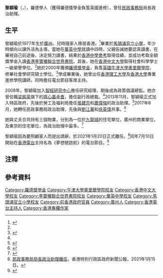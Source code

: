 {{Infobox officeholder
| honorific-prefix = 
|name = 黎穎瑜
|native_name = Jade Lai Wing-yu
|image = 
|office = {{HKSAR}}<br/>第2任[[民政事務局|民政事務局]]局長政治助理
|1blankname=局長
|1namedata=[[劉江華|劉江華]]{{to}}[[徐英偉|徐英偉]]
|term_start = 2017年8月2日
|term_end = 2021年1月20日
|predecessor= [[徐英偉|徐英偉]]
|successor= [[張進樂|張進樂]]
|office1 = {{HKSAR}}<br/>第2任[[勞工及福利局|勞工及福利局]]局長政治助理
|1blankname1=局長
|1namedata1=[[張建宗|張建宗]]{{to}}[[蕭偉強|蕭偉強]]
|term_start1 = 2013年11月1日
|term_end1 = 2017年6月30日
|predecessor1= [[莫宜端|莫宜端]]
|successor1= [[馮興禮|馮興禮]]
|birth_date = {{birth year and age|1977}}
|birth_place = {{CHN}}[[廣州市|廣州]]
|nationality = {{CNHK}}
|party=
|alma_mater       = [[馬頭涌官立小學|馬頭涌官立小學]]<br/>[[華英中學|華英中學]]<br/>[[香港李寶椿聯合世界書院|香港李寶椿聯合世界書院]]
|educate =
*{{flagicon|HK}} [[香港中文大學|香港中文大學]]社會科學學士（一級榮譽）
*{{flagicon|GBR}} [[牛津大學|牛津大學]]社會學研究碩士
}}
'''黎穎瑜'''（{{lang-en|Jade Lai Wing-yu}}，{{bd|1977年}}），羅德學人（獲得羅德獎學金負笈英國進修），曾任[[民政事務局|民政事務局]]局長政治助理。

==生平==
黎穎瑜於1977年生於[[廣州|廣州]]，兒時隨家人移居香港。<ref name="Apple">{{Cite news|url=http://hk.apple.nextmedia.com/realtime/news/20171023/57361089|title=劉華政助黎穎瑜 做過女版鄭子誠？|date=2017-10-23|work=蘋果日報|accessdate=2017-10-23|archive-date=2017-10-23|archive-url=https://web.archive.org/web/20171023120133/http://hk.apple.nextmedia.com/realtime/news/20171023/57361089|dead-url=no}}</ref>畢業於[[馬頭涌官立小學|馬頭涌官立小學]]，年少時傾向以課外活為主導。當她在[[華英中學|華英中學]]就讀中四時，父親告誡她要認真讀書，在審視自己前途後，決定努力讀書，結果於[[香港中學會考|香港中學會考]]取得佳績，並成功考取全額獎學金入讀[[香港李寶椿聯合世界書院|香港李寶椿聯合世界書院]]{{noteTag|黎穎瑜是Facebook公開校友群組「Li Po Chun UWC Class of 94-96」的成員。}}。其後，她在[[香港中文大學|香港中文大學]]取得社會科學學士一級榮譽學位。<ref name="Apple" />她於2000年獲頒[[羅德獎學金|羅德獎學金]]，負笈[[英國|英國]][[牛津大學奧里爾學院|牛津大學奧里爾學院]]，修畢社會學研究碩士學位。<ref name="PS">{{Cite news|url=http://www.info.gov.hk/gia/general/201310/25/P201310250434.htm|title=政治助理委出|date=2013-10-25|work=香港政府|accessdate=2014-08-09|archive-date=2014-08-11|archive-url=https://web.archive.org/web/20140811072159/http://www.info.gov.hk/gia/general/201310/25/P201310250434.htm|dead-url=no}}</ref>學成畢業後，她曾出任[[香港理工大學|香港理工大學]]及[[香港大學|香港大學]]專業進修學院講師，同時擔任電台節目客席主持。

2008年，黎穎瑜加入[[智經研究中心|智經研究中心]]擔任研究經理，期後成為政策倡議總監。她亦曾任職[[梁振英|梁振英]]旗下的[[齊心基金會|齊心基金會]]，擔任副行政總裁。<ref name="PS" />2013年11月，黎穎瑜正式加入特區政府，先後於勞工及福利局擔任[[張建宗|張建宗]]和[[蕭偉強|蕭偉強]]的政治助理。<ref>{{cite news |author1=香港政府 |title=黎穎瑜任勞福局政助 |url=https://www.news.gov.hk/tc/categories/admin/html/2013/10/20131025_163452.shtml |accessdate=2020-12-03 |archive-date=2014-08-15 |archive-url=https://web.archive.org/web/20140815215120/http://www.news.gov.hk/tc/categories/admin/html/2013/10/20131025_163452.shtml |dead-url=no }}</ref>2017年8月，她轉任民政事務局政治助理，先後與[[劉江華|劉江華]]和[[徐英偉|徐英偉]]共事。<ref>{{Cite news|url=http://www.news.gov.hk/tc/categories/admin/html/2017/08/20170801_160758.lin.shtml|title=副局長政治助理任命公布|date=2017-08-01|work=香港政府|accessdate=2017-08-01|archive-date=2017-08-01|archive-url=https://web.archive.org/web/20170801193920/http://www.news.gov.hk/tc/categories/admin/html/2017/08/20170801_160758.lin.shtml|dead-url=no}}</ref>

她與丈夫合共持有三個物業，分別為一位於[[九龍城|九龍城]]的住宅單位，廣州的商業單位，及東京的住宅單位，為政治助理中最多。<ref>{{Cite news|url=https://www.singtaousa.com/%E6%97%A5%E5%A0%B1/%E9%A6%99%E6%B8%AF/282569-%E5%BE%90%E8%8B%B1%E5%81%89%E9%BB%8E%E7%A9%8E%E7%91%9C%E8%86%BA%E5%89%AF%E5%B1%80%E6%94%BF%E5%8A%A9%E6%A8%93%E7%8E%8B%E6%A8%93%E5%90%8E/|title=徐英偉黎穎瑜膺副局政助樓王樓后|date=2017-09-09|work=星島日報|accessdate=2017-10-26|archive-date=2017-10-26|archive-url=https://web.archive.org/web/20171026110732/https://www.singtaousa.com/%E6%97%A5%E5%A0%B1/%E9%A6%99%E6%B8%AF/282569-%E5%BE%90%E8%8B%B1%E5%81%89%E9%BB%8E%E7%A9%8E%E7%91%9C%E8%86%BA%E5%89%AF%E5%B1%80%E6%94%BF%E5%8A%A9%E6%A8%93%E7%8E%8B%E6%A8%93%E5%90%8E/|dead-url=no}}</ref>

黎穎瑜因為要照顧家人而提出請辭，於2021年1月20日正式離任。<ref>[https://www.info.gov.hk/gia/general/202101/15/P2021011500116.htm 民政事務局局長政治助理離任]，香港特別行政區政府新聞公報，2021年1月15日。</ref>同年7月10日開始在[[香港電台|香港電台]]主持名為《夢想號啟航》的電台節目。<ref>{{Cite web|url=https://www.hk01.com/%E6%94%BF%E6%83%85/648212/%E6%94%BF%E5%A3%87%E8%AB%B8%E4%BA%8B%E7%94%BA-%E5%89%8D%E6%94%BF%E5%8A%A9%E9%BB%8E%E7%A9%8E%E7%91%9C%E5%86%8D%E7%BA%8Cdj%E5%A4%A2-%E5%91%A8%E5%85%AD%E9%96%8B%E5%92%AA%E8%A8%AA%E8%AB%87%E9%80%90%E5%A4%A2%E5%8B%B5%E5%BF%97%E6%95%85%E4%BA%8B|title=政壇諸事町｜前政助黎穎瑜再續DJ夢　周六開咪訪談逐夢勵志故事|date=2021-07-09|work=香港01|accessdate=2021-07-09}}</ref>

==注釋==
{{noteFoot}}

== 參考資料 ==
{{reflist}}

{{start box}}
{{s-gov}}
{{s-before|[[徐英偉|徐英偉]]}}
{{s-title|[[民政事務局|民政事務局政治助理]]|2017年－2021年}}
{{s-after|[[張進樂|張進樂]]}}
{{s-before|[[莫宜端|莫宜端]] }}
{{s-title|[[勞工及福利局|勞工及福利局政治助理]]|2013年－2017年}}
{{s-after|[[馮興禮|馮興禮]]}}
{{end box}}

{{DEFAULTSORT:Lai}}
[[Category:羅德獎學金|Category:羅德獎學金]]
[[Category:牛津大學奧里爾學院校友|Category:牛津大學奧里爾學院校友]]
[[Category:香港中文大學校友|Category:香港中文大學校友]]
[[Category:李寶椿聯合世界書院校友|Category:李寶椿聯合世界書院校友]]
[[Category:華英中學校友|Category:華英中學校友]]
[[Category:馬頭涌官立小學校友|Category:馬頭涌官立小學校友]]
[[Category:前香港政府官員|Category:前香港政府官員]]
[[Category:廣州人|Category:廣州人]]
[[Category:香港電台主持人|Category:香港電台主持人]]
[[Category:香港專欄作家|Category:香港專欄作家]]